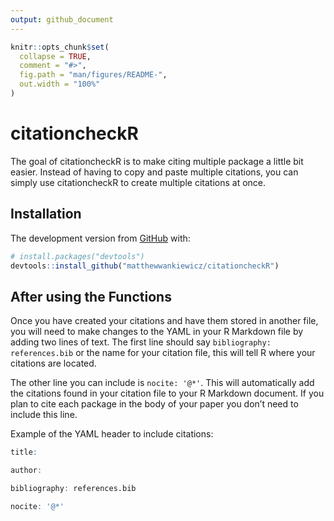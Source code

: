 ```yaml
---
output: github_document
---
```


<!-- README.md is generated from README.Rmd. Please edit that file -->

```r
knitr::opts_chunk$set(
  collapse = TRUE,
  comment = "#>",
  fig.path = "man/figures/README-",
  out.width = "100%"
)
```

# citationcheckR

<!-- badges: start -->
<!-- badges: end -->

The goal of citationcheckR is to make citing multiple package a little bit easier. Instead of having to copy and paste multiple citations, you can simply use citationcheckR to create multiple citations at once. 

## Installation

The development version from [GitHub](https://github.com/) with:

``` r
# install.packages("devtools")
devtools::install_github("matthewwankiewicz/citationcheckR")
```

## After using the Functions

Once you have created your citations and have them stored in another file, you will need to make changes to the YAML in your R Markdown file by adding two lines of text. The first line should say `bibliography: references.bib` or the name for your citation file, this will tell R where your citations are located. 

The other line you can include is `nocite: '@*'`. This will automatically add the citations found in your citation file to your R Markdown document. If you plan to cite each package in the body of your paper you don't need to include this line.

Example of the YAML header to include citations:

```r
title:

author:

bibliography: references.bib

nocite: '@*'
```




